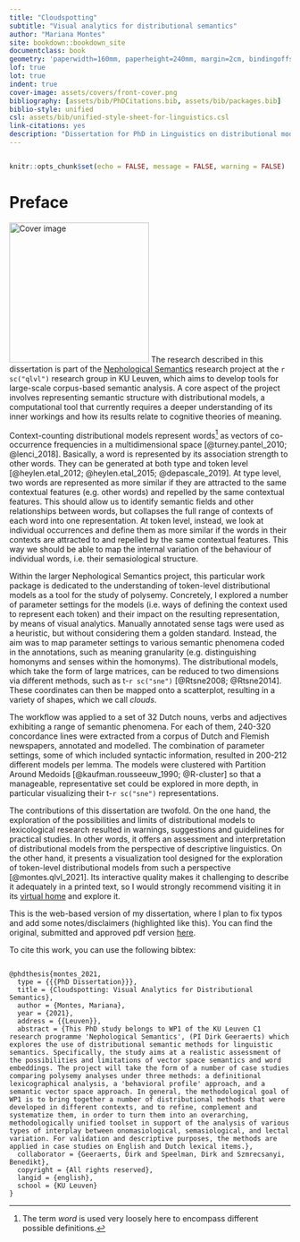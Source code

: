 ```yaml
--- 
title: "Cloudspotting"
subtitle: "Visual analytics for distributional semantics"
author: "Mariana Montes"
site: bookdown::bookdown_site
documentclass: book
geometry: 'paperwidth=160mm, paperheight=240mm, margin=2cm, bindingoffset=0cm'
lof: true
lot: true
indent: true
cover-image: assets/covers/front-cover.png
bibliography: [assets/bib/PhDCitations.bib, assets/bib/packages.bib]
biblio-style: unified
csl: assets/bib/unified-style-sheet-for-linguistics.csl
link-citations: yes
description: "Dissertation for PhD in Linguistics on distributional models applied to lexicography."
---
```


```r
```

```r
knitr::opts_chunk$set(echo = FALSE, message = FALSE, warning = FALSE)
```

# Preface {-}

\fancyhead[LE]{\thepage --- \nouppercase{Preface}}
\fancyhead[RO]{\nouppercase{Preface} --- \thepage}
\fancyhead[LO,RE]{}
\fancyfoot[C]{}

![Cover image](front-cover.png){.cover width=250}
The research described in this dissertation is part of the [Nephological Semantics](https://www.arts.kuleuven.be/ling/qlvl/projects/current/nephological-semantics) research project at the `r sc("qlvl")` research group in KU Leuven,
which aims to develop tools for large-scale corpus-based semantic analysis.
A core aspect of the project involves representing semantic structure with distributional models,
a computational tool that currently requires a deeper understanding of its inner workings
and how its results relate to cognitive theories of meaning. 

Context-counting distributional models represent words[^word] as vectors of co-occurrence frequencies in a multidimensional space
[@turney.pantel_2010; @lenci_2018]. Basically, a word is represented by
its association strength to other words.
They can be generated at both type and token level [@heylen.etal_2012; @heylen.etal_2015; @depascale_2019].
At type level, two words are represented as more similar if they are attracted to the same
contextual features (e.g. other words) and repelled by the same contextual features. This should
allow us to identify semantic fields and other relationships between words, but collapses the full
range of contexts of each word into one representation.
At token level, instead, we look at individual occurrences and define them as more similar if
the words in their contexts are attracted to and repelled by the same contextual features.
This way we should be able to map the internal variation of the behaviour of individual words,
i.e. their semasiological structure.

Within the larger Nephological Semantics project, this particular work package is dedicated
to the understanding of token-level distributional models as a tool
for the study of polysemy. Concretely, I explored a number of parameter settings for the models
(i.e. ways of defining the context used to represent each token) and their impact on the
resulting representation, by means of visual analytics.
Manually annotated sense tags were used as a heuristic, but without
considering them a golden standard. Instead, the aim was to map parameter settings to various
semantic phenomena coded in the annotations, such as
meaning granularity (e.g. distinguishing homonyms and senses within the homonyms).
The distributional models, which take the form of large matrices,
can be reduced to two dimensions via different methods,
such as t-`r sc("sne")` [@Rtsne2008; @Rtsne2014].
These coordinates can then be mapped onto a scatterplot, resulting in a variety of
shapes, which we call *clouds*.

The workflow was applied to a set of 32 Dutch nouns, verbs and adjectives exhibiting
a range of semantic phenomena. For each of them, 240-320 concordance lines were extracted
from a corpus of Dutch and Flemish newspapers,
annotated and modelled. The combination of parameter settings, some of which included syntactic
information, resulted in 200-212 different models per lemma. The models were clustered with Partition
Around Medoids [@kaufman.rousseeuw_1990; @R-cluster] so that a manageable, representative set could be explored
in more depth, in particular visualizing their t-`r sc("sne")` representations.

The contributions of this dissertation are twofold. On the one hand, the exploration of
the possibilities and limits of distributional models to lexicological research resulted in
warnings, suggestions and guidelines for practical studies. In other words, it offers
an assessment and interpretation of distributional models from the perspective of descriptive linguistics.
On the other hand, it presents a visualization tool designed for the exploration of
token-level distributional models from such a perspective [@montes.qlvl_2021]. Its interactive quality makes
it challenging to describe it adequately in a printed text, so I would strongly
recommend visiting it in its [virtual home](https://qlvl.github.io/NephoVis/) and explore it.

[^word]: The term *word* is used very loosely here to encompass different possible definitions.


::: {.rmdwarning}

This is the web-based version of my dissertation, where I plan to fix typos and add some notes/disclaimers (highlighted like this).
You can find the original, submitted and approved pdf version [here](phdThesis.pdf).

To cite this work, you can use the following bibtex:

```

@phdthesis{montes_2021,
  type = {{{PhD Dissertation}}},
  title = {Cloudspotting: Visual Analytics for Distributional Semantics},
  author = {Montes, Mariana},
  year = {2021},
  address = {{Leuven}},
  abstract = {This PhD study belongs to WP1 of the KU Leuven C1 research programme 'Nephological Semantics', (PI Dirk Geeraerts) which explores the use of distributional semantic methods for linguistic semantics. Specifically, the study aims at a realistic assessment of the possibilities and limitations of vector space semantics and word embeddings. The project will take the form of a number of case studies comparing polysemy analyses under three methods: a definitional lexicographical analysis, a 'behavioral profile' approach, and a semantic vector space approach. In general, the methodological goal of WP1 is to bring together a number of distributional methods that were developed in different contexts, and to refine, complement and systematize them, in order to turn them into an overarching, methodologically unified toolset in support of the analysis of various types of interplay between onomasiological, semasiological, and lectal variation. For validation and descriptive purposes, the methods are applied in case studies on English and Dutch lexical items.},
  collaborator = {Geeraerts, Dirk and Speelman, Dirk and Szmrecsanyi, Benedikt},
  copyright = {All rights reserved},
  langid = {english},
  school = {KU Leuven}
}

```

:::

